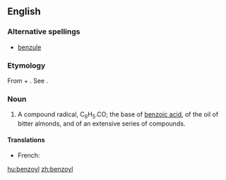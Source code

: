 ==English==
{{wikipedia}}

===Alternative spellings===
* [[benzule]] {{qualifier|obsolete}}

===Etymology===
From {{term|benzoic}} + {{etyl|el}} {{term|||tr=wood}}. See {{term|-yl}}.

===Noun===
{{en-noun}}

# {{organic chemistry}} A compound radical, C<sub>6</sub>H<sub>5</sub>.CO; the base of [[benzoic acid]], of the oil of bitter almonds, and of an extensive series of compounds.

====Translations====
{{trans-top|compound radical, C<sub>6</sub>H<sub>5</sub>.CO}}
* French: {{t|fr|benzoyle|m}}
{{trans-mid}}
{{trans-bottom}}

[[hu:benzoyl]]
[[zh:benzoyl]]